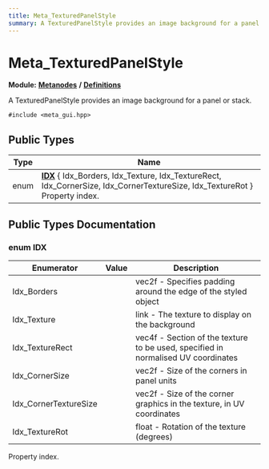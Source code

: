 ```yaml
---
title: Meta_TexturedPanelStyle
summary: A TexturedPanelStyle provides an image background for a panel or stack. 
---
```


# Meta_TexturedPanelStyle

**Module:** **[Metanodes](../../modules/metanodes/index.mdx)** **/** **[Definitions](../../modules/metanodes/definitions.mdx)**

A TexturedPanelStyle provides an image background for a panel or stack. 

`#include <meta_gui.hpp>`

## Public Types

| Type           | Name           |
| -------------- | -------------- |
| enum| **[IDX](#enum-idx)** \{ Idx_Borders, Idx_Texture, Idx_TextureRect, Idx_CornerSize, Idx_CornerTextureSize, Idx_TextureRot \}<br />Property index.  |

## Public Types Documentation

### enum IDX

| Enumerator | Value | Description |
| ---------- | ----- | ----------- |
| Idx_Borders | | vec2f - Specifies padding around the edge of the styled object   |
| Idx_Texture | | link - The texture to display on the background   |
| Idx_TextureRect | | vec4f - Section of the texture to be used, specified in normalised UV coordinates   |
| Idx_CornerSize | | vec2f - Size of the corners in panel units   |
| Idx_CornerTextureSize | | vec2f - Size of the corner graphics in the texture, in UV coordinates   |
| Idx_TextureRot | | float - Rotation of the texture (degrees)   |

Property index. 
